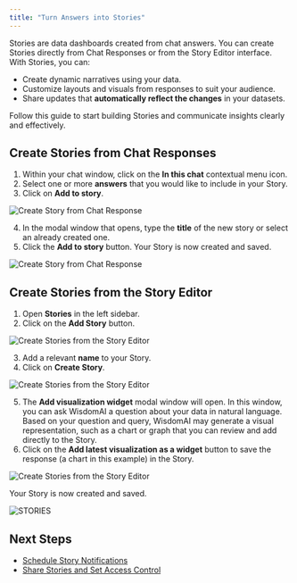 ```yaml
---
title: "Turn Answers into Stories"
---
```


Stories are data dashboards created from chat answers. You can create Stories directly from Chat Responses or from the Story Editor interface. With Stories, you can:

- Create dynamic narratives using your data.
- Customize layouts and visuals from responses to suit your audience.
- Share updates that **automatically reflect the changes** in your datasets.

Follow this guide to start building Stories and communicate insights clearly and effectively.

## Create Stories from Chat Responses

1. Within your chat window, click on the **In this chat** contextual menu icon.
2. Select one or more **answers** that you would like to include in your Story.
3. Click on **Add to story**.

![Create Story from Chat Response](/images/Add-to-story.png)

4. In the modal window that opens, type the **title** of the new story or select an already created one.
5. Click the **Add to story** button. Your Story is now created and saved.

![Create Story from Chat Response](/images/Add-to-story4-5.png)

## Create Stories from the Story Editor

1. Open **Stories** in the left sidebar.
2. Click on the **Add Story** button.

![Create Stories from the Story Editor](/images/fromstory1.png)

3. Add a relevant **name** to your Story.
4. Click on **Create Story**.

![Create Stories from the Story Editor](/images/fromstory3-4v2.png)

5. The **Add visualization widget** modal window will open.  In this window, you can ask WisdomAI a question about your data in natural language. Based on your question and query, WisdomAI may generate a visual representation, such as a chart or graph that you can review and add directly to the Story.
6. Click on the **Add latest visualization as a widget** button to save the response (a chart in this example) in the Story.

![Create Stories from the Story Editor](/images/fromstory5and6v2.png)

Your Story is now created and saved.

![STORIES](/images/STORIES-visual.png)

## Next Steps

- [Schedule Story Notifications](/using-wisdom-ai-everyday/schedule-story-notifications)
- [Share Stories and Set Access Control](/using-wisdom-ai-everyday/share-stories-and-set-access-control)